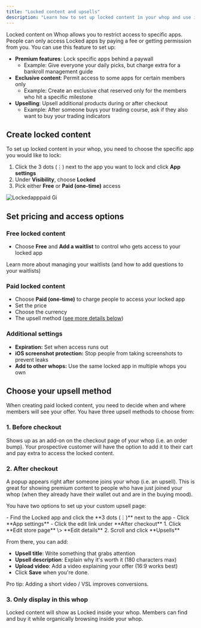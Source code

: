 ```yaml
---
title: "Locked content and upsells"
description: "Learn how to set up locked content in your whop and use it to upsell members"
---
```


Locked content on Whop allows you to restrict access to specific apps. People can only access Locked apps by paying a fee or getting permission from you. You can use this feature to set up:

- **Premium features**: Lock specific apps behind a paywall
  - Example: Give everyone your daily picks, but charge extra for a bankroll management guide
- **Exclusive content**: Permit access to some apps for certain members only
  - Example: Create an exclusive chat reserved only for the members who hit a specific milestone
- **Upselling**: Upsell additional products during or after checkout
  - Example: After someone buys your trading course, ask if they also want to buy your trading indicators

## Create locked content

To set up locked content in your whop, you need to choose the specific app you would like to lock:

1. Click the 3 dots (⋮) next to the app you want to lock and click **App settings**
2. Under **Visibility**, choose **Locked**
3. Pick either **Free** or **Paid (one-time)** access

![Lockedapppaid Gi](/apps/docs/how-to-videos/lockedapppaid.gif)

## Set pricing and access options

### Free locked content

- Choose **Free** and **Add a waitlist** to control who gets access to your locked app

<Card title="Create a waitlist" icon="list" href="/manage-your-whop/create-waitlist">
  Learn more about managing your waitlists (and how to add questions to your waitlists)
</Card>

### Paid locked content

- Choose **Paid (one-time)** to charge people to access your locked app
- Set the price
- Choose the currency
- The upsell method ([see more details below](#choose-your-upsell-method))

### Additional settings

- **Expiration:** Set when access runs out
- **iOS screenshot protection:** Stop people from taking screenshots to prevent leaks
- **Add to other whops:** Use the same locked app in multiple whops you own

## Choose your upsell method

When creating paid locked content, you need to decide when and where members will see your offer. You have three upsell methods to choose from:

### 1. Before checkout

Shows up as an add-on on the checkout page of your whop (i.e. an order bump). Your prospective customer will have the option to add it to their cart and pay extra to access the locked content.

### 2. After checkout

A popup appears right after someone joins your whop (i.e. an upsell). This is great for showing premium content to people who have just joined your whop (when they already have their wallet out and are in the buying mood).

You have two options to set up your custom upsell page:

<Tabs>
  <Tab title="Option 1">
    - Find the Locked app and click the **3 dots (⋮)** next to the app
    - Click **App settings**
    - Click the edit link under **After checkout**
  </Tab>
  <Tab title="Option 2">
    1. Click **Edit store page** \> **Edit details**
    2. Scroll and click **Upsells**
  </Tab>
</Tabs>

From there, you can add:

- **Upsell title**: Write something that grabs attention
- **Upsell description**: Explain why it's worth it (180 characters max)
- **Upload video**: Add a video explaining your offer (16:9 works best)
- Click **Save** when you're done.

<Tip>
  Pro tip: Adding a short video / VSL improves conversions.
</Tip>

### 3. Only display in this whop

Locked content will show as Locked inside your whop. Members can find and buy it while organically browsing inside your whop.